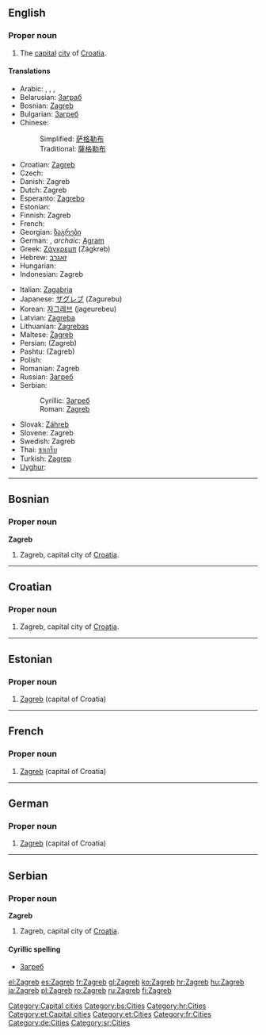 {{wikipedia}}
==English==

===Proper noun===
{{infl|en|proper noun}}

# The [[capital]] [[city]] of [[Croatia]].

====Translations====
{{trans-top|capital of Croatia}}
* Arabic: {{Arab|[[زاجرب]]}}, {{Arab|[[زاغرب]]}}, {{Arab|[[زجرب]]}}, {{Arab|[[زغرب]]}}
* Belarusian: [[Заграб]]
* Bosnian: [[Zagreb#Bosnian|Zagreb]] {{m}}
* Bulgarian: [[Загреб#Bulgarian|Загреб]] {{m}}
* Chinese:
*: Simplified: [[萨格勒布]]
*: Traditional: [[薩格勒布]]
* Croatian: [[Zagreb#Croatian|Zagreb]] {{m}}
* Czech: {{t-|cs|Záhřeb|m}}
* Danish: Zagreb
* Dutch: Zagreb
* Esperanto: [[Zagrebo]]
* Estonian: {{t+|et|Zagreb}}
* Finnish: Zagreb
* French: {{t+|fr|Zagreb}}
* Georgian: [[ზაგრები]]
* German: {{t+|de|Zagreb|n}}, ''archaic:'' [[Agram]]
* Greek: [[Ζάγκρεμπ]] (Zágkreb)
* Hebrew: [[זאגרב]]
* Hungarian: {{t+|hu|Zágráb}}
* Indonesian: Zagreb
{{trans-mid}}
* Italian: [[Zagabria]]
* Japanese: [[ザグレブ]] (Zagurebu)
* Korean: [[자그레브]] (jageurebeu)
* Latvian: [[Zagreba]]
* Lithuanian: [[Zagrebas]]
* Maltese: [[Żagreb]]
* Persian: {{fa-Arab|[[زاگرب]]}} (Zagreb)
* Pashtu: {{fa-Arab|[[زاګرېب]]}} (Zagreb)
* Polish: {{t+|pl|Zagrzeb|m}}
* Romanian: Zagreb
* Russian: [[Загреб#Russian|Загреб]] {{m}}
* Serbian:
*: Cyrillic: [[Загреб#Serbian|Загреб]] {{m}}
*: Roman: [[Zagreb#Serbian|Zagreb]] {{m}}
* Slovak: [[Záhreb]]
* Slovene: Zagreb
* Swedish: Zagreb
* Thai: [[ซาเกร็บ]]
* Turkish: [[Zagrep]]
* [[Uyghur]]: {{fa-Arab|[[زاگرېب]]}}
{{trans-bottom}}

[[Category:Capital cities]]

----

==Bosnian==

===Proper noun===
'''Zagreb''' {{m}}

# Zagreb, capital city of [[Croatia]].

[[Category:bs:Cities]]

----

==Croatian==

===Proper noun===
{{infl|hr|proper noun|g=m}}

# Zagreb, capital city of [[Croatia]].

[[Category:hr:Cities]]

----

==Estonian==

===Proper noun===
{{infl|et|proper noun}}

# [[#English|Zagreb]] (capital of Croatia)

[[Category:et:Capital cities]]
[[Category:et:Cities]]

----

==French==
{{wikipedia|lang=fr}}

===Proper noun===
{{infl|fr|proper noun}}

# [[#English|Zagreb]] (capital of Croatia)

[[Category:fr:Cities]]

----

==German==
{{wikipedia|lang=de}}

===Proper noun===
{{infl|de|proper noun|g=n}}

# [[#English|Zagreb]] (capital of Croatia)

[[Category:de:Cities]]

----

==Serbian==

===Proper noun===
'''Zagreb''' {{m}}

# Zagreb, capital city of [[Croatia]].

====Cyrillic spelling====
* [[Загреб#Serbian|Загреб]]

[[Category:sr:Cities]]

[[el:Zagreb]]
[[es:Zagreb]]
[[fr:Zagreb]]
[[gl:Zagreb]]
[[ko:Zagreb]]
[[hr:Zagreb]]
[[hu:Zagreb]]
[[ja:Zagreb]]
[[pl:Zagreb]]
[[ro:Zagreb]]
[[ru:Zagreb]]
[[fi:Zagreb]]